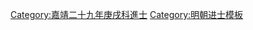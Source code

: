 {{Navbox
|name = 嘉靖二十九年庚戌科殿試金榜
|title = 嘉靖二十九年（[[1550年]]）庚戌科殿試金榜
|titlestyle = background-color:#FFD700;
|image =
|style = width:100%;text-align:center; 
|groupstyle = text-align:center; background-color:#FFD700;
|liststyle = text-align:center;
|state = {{{state<includeonly>|collapsed</includeonly>}}}
|group1 = 第一甲<br>賜進士及第<br>共3名
|list1 = '''[[唐汝楫]]''' - '''[[呂調陽 (嘉靖進士)|呂調陽]]''' - '''[[姜金和]]'''

|group2 = 第二甲<br>賜進士出身<br>共95名
|list2 = [[田楊|田　楊]] - [[陳諫 (常熟)|陳　諫]] - [[宗臣|宗　臣]] - [[包應麟]] - [[林烶章]] - [[金立敬]] - [[黃士觀 (嘉靖進士)|黃士觀]] - [[方弘靜]] - [[傅夏器]] - [[羅一道]]<br>[[陳元琰]] - [[欽拱極]] - [[陸綸|陸　綸]] - [[游天廷]] - [[黃憲卿]] - [[張守宗]] - [[李光宸]] - [[魏裳|魏　裳]] - [[胡膏|胡　膏]] - [[李淑 (明朝)|李　淑]]<br>[[熊桴|熊　桴]] - [[白啓常]] - [[李玳|李　玳]] - [[任民望]] - [[張榮 (嘉靖進士)|張　榮]] - [[范檟|范　檟]] - [[鄭逑 (嘉靖進士)|鄭　逑]] - [[吳炳庶]] - [[何思贊]] - [[張蘊|張　蘊]]<br>[[黃甲 (嘉靖進士)|黃　甲]] - [[曹麟|曹　麟]] - [[徐學謨|徐學詩]] - [[梁有譽]] - [[郭應聘]] - [[王獻圖]] - [[曹天祐]] - [[萬仲|萬　仲]] - [[何寬|何　寬]] - [[周詔 (嘉靖進士)|周　詔]]<br>[[王三接 (嘉靖庚戌進士)|王三接]] - [[王道行 (嘉靖庚戌進士)|王道行]] - [[陳應和]] - [[呂燿|呂　燿]] - [[胡庭蘭]] - [[沈應魁]] - [[柯本 (嘉靖進士)|柯　本]] - [[金立愛]] - [[楊一和]] - [[高岱 (明朝)|高　岱]]<br>[[李春芳 (嘉靖庚戌進士)|李春芳]] - [[徐中行 (嘉靖進士)|徐中行]] - [[周希哲]] - [[劉衍祚]] - [[許嶽|許　嶽]] - [[章懋 (嘉靖進士)|章　懋]] - [[朱天球]] - [[莫如善]] - [[馮皐謨]] - [[吳一儒]]<br>[[陳茂禮]] - [[閻光潛]] - [[李纘|李　纘]] - [[李慎 (嘉靖進士)|李　慎]] - [[田汝麟]] - [[邵齡|邵　齡]] - [[歐珮|歐　珮]] - [[張選 (嘉靖庚戌進士)|張　選]] - [[蒙大賚]] - [[余曰德|余應舉]]<br>[[王叔果]] - [[李伸 (嘉靖進士)|李　伸]] - [[周後叔]] - [[陳柯|陳　柯]] - [[胡憲仲]] - [[吳崧 (嘉靖進士)|吳　崧]] - [[方邦慶]] - [[柳宗葵]] - [[范大儒]] - [[薛天華]]<br>[[黃大節 (嘉靖進士)|黃大節]] - [[孟羽正]] - [[喻褧|喻　褧]] - [[崔学履]] - [[余田|余　田]] - [[聶瀛|聶　瀛]] - [[郝守業]] - [[陳瑞龍]] - [[王應時]] - [[李彥士]]<br>[[丁自申]] - [[陳栢 (嘉靖庚戌進士)|陳　栢]] - [[蹇來譽]] - [[諸曄|諸　曄]] - [[孫塘|孫　塘]]<span style="color: #F7F7F7;"> - －－－ - －－－ - －－－ - －－－ - －－－</span>

|group3 = 第三甲<br>賜同進士出身<br>共222名
|list3 = [[崔都|崔　都]] - [[何廷鈺]] - [[呂陽|呂　陽]] - [[詹理|詹　理]] - [[趙鏘|趙　鏘]] - [[王价 (嘉靖進士)|王　价]] - [[李邦珍]] - [[閻望雲]] - [[錢庶|錢　庶]] - [[王輿 (嘉靖進士)|王　輿]]<br>[[丘鵬|丘　鵬]] - [[傅鳴會]] - [[李鳳毛]] - [[高鶴|高　鶴]] - [[吳國寶 (明朝)|吳國寶]] - [[李方至]] - [[符允中]] - [[袁汝是]] - [[王極|王　極]] - [[劉一麟]]<br>[[張楙|張　楙]] - [[湯日新 (嘉靖進士)|湯日新]] - [[朱一龍 (嘉靖進士)|鄭一龍]] - [[張益 (嘉靖進士)|張　益]] - [[葉恩|葉　恩]] - [[趙河 (嘉靖進士)|趙　河]] - [[陳道基]] - [[黃朝聘]] - [[張師价]] - [[王希堯]]<br>[[鄭存仁]] - [[崔近思]] - [[陸柬|陸　柬]] - [[孫濬|孫　濬]] - [[羅瑤 (嘉靖進士)|羅　瑤]] - [[呂焯|呂　焯]] - [[王應璧]] - [[張蕙 (嘉靖進士)|張　蕙]] - [[尤烈|尤　烈]] - [[朱景賢]]<br>[[劉勃 (嘉靖進士)|劉　勃]] - [[查絳|查　絳]] - [[曹光|曹　光]] - [[王正國 (明朝)|王正國]] - [[李一經]] - [[楊元吉]] - [[周良寏]] - [[黃正色 (嘉靖庚戌進士)|黃正色]] - [[况叔祺]] - [[譙思|譙　思]]<br>[[陳典|陳　典]] - [[唐世隆]] - [[王用賢]] - [[毛汝麒]] - [[麻濟邦]] - [[宋登 (嘉靖進士)|宋　登]] - [[湯賓|湯　賓]] - [[沈紹慶]] - [[沈陽 (嘉靖進士)|沈　陽]] - [[董遂|董　遂]]<br>[[沈應乾]] - [[鄭佶|鄭　佶]] - [[蕭可敎]] - [[衞東吳]] - [[屠仲律]] - [[苟穎|苟　穎]] - [[王道直 (嘉靖進士)|王道直]] - [[羅緯|羅　緯]] - [[郭立彥]] - [[顧弘潞]]<br>[[陳慶 (永豐)|陳　慶]] - [[操守經]] - [[潘季馴]] - [[陳經 (嘉靖進士)|陳　經]] - [[趙理 (嘉靖進士)|趙　理]] - [[翁夢鯉]] - [[黃謙 (嘉靖進士)|黃　謙]] - [[劉克學]] - [[朱安期]] - [[李正彝]]<br>[[王諍 (嘉靖進士)|王　諍]] - [[王用康]] - [[董傳策]] - [[崔棟 (嘉靖庚戌進士)|崔　棟]] - [[傅汝礪]] - [[邱橓|丘　橓]] - [[丘文學]] - [[紀鳳鳴]] - [[柳希玭]] - [[王潺|王　潺]]<br>[[袁世榮]] - [[劉效祖]] - [[徐應|徐　應]] - [[趙周 (嘉靖進士)|趙　周]] - [[王應顯]] - [[謝教|謝　教]] - [[許公高]] - [[尹庭|尹　庭]] - [[林兆金]] - [[卓爾 (嘉靖進士)|卓　爾]]<br>[[劉炌|劉　炌]] - [[馬斯臧]] - [[楊惟平]] - [[周國卿]] - [[魯邦彥]] - [[侯東萊]] - [[胡崇曾]] - [[孫佳 (明朝人)|孫　佳]] - [[王汝安]] - [[曹本|曹　本]]<br>[[徐鼎 (漳浦)|徐　鼎]] - [[薛如淮]] - [[郭良璞]] - [[段顧言]] - [[周汝器]] - [[施堯臣]] - [[趙文同]] - [[任良貴]] - [[馬濂|馬　濂]] - [[張傑夫]]<br>[[衞心|衞　心]] - [[張燈|張　燈]] - [[方正脩]] - [[時通|時　通]] - [[高敏學]] - [[路楷|路　楷]] - [[姚世熙]] - [[牟蓁|牟　蓁]] - [[盧鎰|盧　鎰]] - [[沈應時]]<br>[[孫榮仁]] - [[姚邦材]] - [[曹司賢]] - [[王如綸]] - [[麻瀛|麻　瀛]] - [[樊鍾岱]] - [[於聞|-{於}-　聞]] - [[吳翰詞]] - [[劉畿|劉　畿]] - [[岑遠|岑　遠]]<br>[[錢鑄|錢　鑄]] - [[黃垣|黃　垣]] - [[王守充]] - [[秦钫|秦　鈁]] - [[張雲霖]] - [[紀公巡]] - [[陳宗虞]] - [[宋繼先]] - [[張峯|張　峯]] - [[羅元禎]]<br>[[欒尚約]] - [[方攸躋]] - [[周岱 (嘉靖庚戌進士)|周　岱]] - [[王汝述]] - [[周秀|周　秀]] - [[陶天忠]] - [[楊守愚 (嘉靖進士)|楊守愚]] - [[文希儒]] - [[陳耀文]] - [[劉贄|劉　贄]]<br>[[王元春]] - [[姚紹祖]] - [[吳一瀾]] - [[昌應時]] - [[江一川]] - [[萬民英]] - [[劉光遠]] - [[譚臬|譚　臬]] - [[顏會|顏　會]] - [[裴天祐]]<br>[[孫銳 (嘉靖進士)|孫　銳]] - [[蹇應祺]] - [[彭繼業]] - [[牛輗|牛　{{僻字|輗|左車右兒}}]] - [[趙時舉]] - [[鄭逢陽]] - [[錢錞|錢　錞]] - [[陶應龍]] - [[鄭國賓]] - [[王文翰 (嘉靖進士)|王文翰]]<br>[[陳斗南]] - [[巫繼咸]] - [[張佳胤]] - [[吳國倫]] - [[王杰 (嘉靖庚戌進士)|王　-{杰}-]] - [[鄭伯興]] - [[康世耀]] - [[王喬年]] - [[謝莆|謝　莆]] - [[李體|李　體]]<br>[[王言 (嘉靖庚戌進士)|王　言]] - [[夏栻|夏　栻]] - [[楊乾亨]] - [[張昇 (嘉靖進士)|張　昇]] - [[喬光大]] - [[許爚|許　爚]] - [[丁希孔]] - [[文階|文　階]] - [[丁永成]] - [[王鈇|王　鈇]]<br>[[鍾崇武]] - [[陳治安]] - [[萬虞龍]] - [[孫應魁]] - [[劉廷舉]] - [[錢之選]] - [[嚴杰|嚴　-{杰}-]] - [[馬鈇|馬　鈇]] - [[毛孔墀]] - [[王好問]]<br>[[張時|張　時]] - [[王納講]] - [[韓詢|韓　詢]] - [[鄧棟|鄧　棟]] - [[林大春]] - [[錢有威]] - [[劉一檜]] - [[張四知 (嘉靖進士)|張四知]] - [[陳策 (嘉靖庚戌進士)|陳　策]] - [[毛文邦]]<br>[[林養高]] - [[楊得春]]<span style="color: #FFFFFF;"> - －－－ - －－－ - －－－ - －－－ - －－－ - －－－ - －－－ - －－－</span>
|belowstyle = text-align: center; background-color:#FFD700;
|below='''前一科：[[Template:嘉靖二十六年丁未科殿試金榜|嘉靖二十六年丁未科]]　'''·'''　後一科：[[Template:嘉靖三十二年癸丑科殿試金榜|嘉靖三十二年癸丑科]]'''
}}
[[Category:嘉靖二十九年庚戌科進士]]<noinclude>
[[Category:嘉靖二十九年庚戌科進士| ]]
[[Category:明朝进士模板]]
</noinclude>